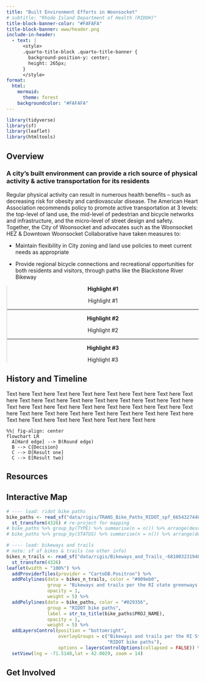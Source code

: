 ```yaml
---
title: "Built Environment Efforts in Woonsocket"
# subtitle: "Rhode Island Department of Health (RIDOH)" 
title-block-banner-color: "#FAFAFA"
title-block-banner: www/header.png
include-in-header:
  - text: |
      <style>
      .quarto-title-block .quarto-title-banner {
        background-position-y: center;
        height: 265px;
      }
      </style>
format: 
  html:
    mermaid: 
      theme: forest
    backgroundcolor: "#FAFAFA"
---
```


```r
library(tidyverse)
library(sf)
library(leaflet)
library(htmltools)
```

::::::::::: grid
::: g-col-12
## Overview

### A city’s built environment can provide a rich source of physical activity & active transportation for its residents
:::

::: g-col-8

Regular physical activity can result in numerous health benefits – such as decreasing risk for obesity and cardiovascular disease. The American Heart Association recommends policy to promote active transportation at 3 levels: the top-level of land use, the mid-level of pedestrian and bicycle networks and infrastructure, and the micro-level of street design and safety. Together, the City of Woonsocket and advocates such as the Woonsocket HEZ & Downtown Woonsocket Collaborative have taken measures to:

  - Maintain flexibility in City zoning and land use policies to meet current needs as appropriate
  
  - Provide regional bicycle connections and recreational opportunities for both residents and visitors, through paths like the Blackstone River Bikeway

:::

::::: g-col-4
:::: {style="text-align: center;"}
::: {.callout-note style="border-left: solid 2px #dee2e6 !important;" appearance="minimal" icon="false"}
**Highlight #1**

Highlight #1

------------------------------------------------------------------------

**Highlight #2**

Highlight #2

------------------------------------------------------------------------

**Highlight #3**

Highlight #3
:::
::::
:::::

::: g-col-12
## History and Timeline

Text here Text here Text here Text here Text here Text here Text here Text here Text here Text here Text here Text here Text here Text here Text here Text here Text here Text here Text here Text here Text here Text here Text here Text here Text here Text here Text here Text here Text here Text here Text here Text here Text here Text here Text here Text here

```mermaid
%%| fig-align: center
flowchart LR
  A[Hard edge] --> B(Round edge)
  B --> C{Decision}
  C --> D[Result one]
  C --> E[Result two]
```
:::

::: g-col-12
# Resources

## Interactive Map

```r
# ---- load: ridot bike paths
bike_paths <- read_sf("data/rigis/TRANS_Bike_Paths_RIDOT_spf_6654327448778679796.geojson") %>% 
  st_transform(4326) # re-project for mapping
# bike_paths %>% group_by(TYPE) %>% summarise(n = n()) %>% arrange(desc(n)) %>% View()
# bike_paths %>% group_by(STATUS) %>% summarise(n = n()) %>% arrange(desc(n)) %>% View()

# ---- load: bikeways and trails
# note: sf of bikes & trails (no other info)
bikes_n_trails <- read_sf("data/rigis/Bikeways_and_Trails_-6810032319405835885.geojson") %>%
  st_transform(4326)
leaflet(width = "100%") %>%
  addProviderTiles(provider = "CartoDB.Positron") %>%
  addPolylines(data = bikes_n_trails, color = "#009eb0",
               group = "Bikeways and trails per the RI state greenways plan",
               opacity = 1, 
               weight = 5) %>%
  addPolylines(data = bike_paths, color = "#029356",
               group = "RIDOT bike paths",
               label = str_to_title(bike_paths$PROJ_NAME),
               opacity = 1,
               weight = 5) %>%
  addLayersControl(position = "bottomright",
                   overlayGroups = c("Bikeways and trails per the RI State Greenways Plan",
                                     "RIDOT bike paths"),
                   options = layersControlOptions(collapsed = FALSE)) %>%
  setView(lng = -71.5148,lat = 42.0029, zoom = 14)
```
:::

::: g-col-12
## Get Involved
:::
:::::::::::
